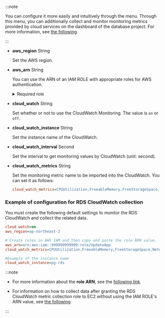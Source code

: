 <InDoc product="postgresql,mysql,oracle,oracle-pro">

:::note

You can configure it more easily and intuitively through the <Cmdname sid="side_dbCloudSetting" className="uitext" /> menu. Through this menu, you can additionally collect and monitor monitoring metrics provided by cloud services on the dashboard of the database project. For more information, see [the following](cloudsettings).

:::

</InDoc>

- **aws_region** <span class='type'>String</span>

  Set the AWS region.

- **aws_arn** <span class='type'>String</span>

  You can use the ARN of an IAM ROLE with appropriate roles for AWS authentication.

  <details>

  <summary>Required role</summary>

  For the roles, the following policies are required.

  | Role                              | Role details                                                     |
  | --------------------------------- | ---------------------------------------------------------------- |
  | rds:DescribeDBInstances           | Collection of the instance class data                            |
  | rds:DescribeDBClusters            | Collection of cluster data when using the autoscale              |
  | rds:DescribeDBLogFiles            | Collection of CloudWatch logs                                    |
  | rds:DownloadDBLogFilePortion      | Collection of CloudWatch logs                                    |
  | ec2:DescribeInstanceTypes         | Collection of CPU counts for each instance class                 |
  | elasticache:DescribeCacheClusters | Collection of instance class data when using the elasticache     |
  | cloudwatch:ListMetrics            | Collection of the list of CloudWatch metrics                     |
  | cloudwatch:GetMetricStatistics    | Collection of the values of the CloudWatch metrics               |
  | logs:DescribeLogStreams           | Collection of CloudWatch logs (in case of using the posted logs) |
  | logs:GetLogEvents                 | Collection of CloudWatch logs (in case of using the posted logs) |

  </details>

- **cloud_watch** <span class='type'>String</span>

  Set whether or not to use the CloudWatch Monitoring. The value is `on` or `off`.

- **cloud_watch_instance** <span class='type'>String</span>

  Set the instance name of the CloudWatch.

- **cloud_watch_interval** <span class='type'>Second</span>

  Set the interval to get monitoring values by CloudWatch (unit: second).

- **cloud_watch_metrics** <span class='type'>String</span>

  Set the monitoring metric name to be imported into the CloudWatch. You can set it as follows:

  ```ini
  cloud_watch_metrics=CPUUtilization,FreeableMemory,FreeStorageSpace,NetworkTransmitThroughput,NetworkReceiveThroughput
  ```

### Example of configuration for RDS CloudWatch collection

You must create the following default settings to monitor the RDS CloudWatch and collect the related data.

```ini title='whatap.conf'
cloud_watch=on
aws_region=ap-northeast-2

# Create roles in AWS IAM and then copy and paste the role ARN value.
aws_arn=arn:aws:iam::999999999999:role/UpdateApp
cloud_watch_metrics=CPUUtilization,FreeableMemory,FreeStorageSpace,NetworkTransmitThroughput,NetworkReceiveThroughput

#Example of the instance name
cloud_watch_instance=pg-rds 
```

:::note

- For more information about the **role ARN**, see the [following link](https://docs.aws.amazon.com/IAM/latest/UserGuide/tutorial_cross-account-with-roles.html).

- For information on how to collect data after granting the RDS CloudWatch metric collection role to EC2 without using the IAM ROLE's ARN value, see [the following](../reference/cloudwatch-metric-guide).

:::
